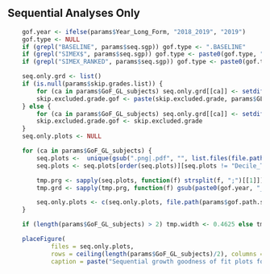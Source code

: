 ##  Sequential Analyses Only

```r
	gof.year <- ifelse(params$Year_Long_Form, "2018_2019", "2019")
	gof.type <- NULL
	if (grepl("BASELINE", params$seq.sgp)) gof.type <- ".BASELINE"
	if (grepl("SIMEX$", params$seq.sgp)) gof.type <- paste0(gof.type, ".SIMEX")
	if (grepl("SIMEX_RANKED", params$seq.sgp)) gof.type <- paste0(gof.type, ".RANKED_SIMEX")

	seq.only.grd <- list()
	if (is.null(params$skip.grades.list)) {
		for (ca in params$GoF_GL_subjects) seq.only.grd[[ca]] <- setdiff(params$seq.grades, params$skip.grades)
		skip.excluded.grade.gof <- paste(skip.excluded.grade, params$GL_text)
	} else {
		for (ca in params$GoF_GL_subjects) seq.only.grd[[ca]] <- setdiff(params$seq.grades.list[[ca]], params$skip.grades.list[[ca]])
		skip.excluded.grade.gof <- skip.excluded.grade
	}
	seq.only.plots <- NULL

	for (ca in params$GoF_GL_subjects) {
		seq.plots <-  unique(gsub(".png|.pdf", "", list.files(file.path(params$gof.path.seq[[1]], paste0(ca, ".", gof.year, gof.type)))))
		seq.plots <- seq.plots[order(seq.plots)][seq.plots != "Decile_Tables"]

		tmp.prg <- sapply(seq.plots, function(f) strsplit(f, ";")[[1]])
		tmp.grd <- sapply(tmp.prg, function(f) gsub(paste0(gof.year, "_", sub("MATHEMATICS", "MATH", ca), "_"), "", f[1]))

		seq.only.plots <- c(seq.only.plots, file.path(params$gof.path.seq[[1]], paste0(ca, ".", gof.year, gof.type), paste0(seq.plots[tmp.grd==seq.only.grd[[ca]]], ".pdf")))
	}

	if (length(params$GoF_GL_subjects) > 2) tmp.width <- 0.4625 else tmp.width <- 0.5 # maybe do two pages since it creates a second page anyway with more than 2 subjects

	placeFigure(
			files = seq.only.plots,
			rows = ceiling(length(params$GoF_GL_subjects)/2), columns = 2, pdf.width = tmp.width,
			caption = paste("Sequential growth goodness of fit plots for", skip.excluded.grade.gof, "(no skip-year analyses)"))
```
